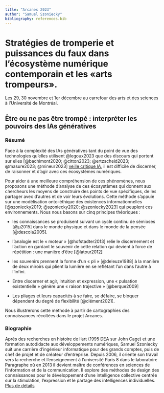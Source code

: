 ```yaml
---
title: "Arcanes 2023"
author: "Samuel Szoniecky"
bibliography: references.bib
---
```


# Stratégies de tromperie et puissances du faux dans l'écosystème numérique contemporain et les «arts trompeurs».

Les 29, 30 novembre et 1er décembre au carrefour des arts et des sciences à l'Université de Montréal.

## Être ou ne pas être trompé : interpréter les pouvoirs des IAs génératives

### Résumé

Face à la complexité des IAs génératives tant du point de vue des technologies qu'elles utilisent @legoux2023 que des discours qui portent sur elles [@bachimont2020; @citton2023; @ertzscheid2023; @masure2023; @mineur2023] [veille critique IA](https://www.diigo.com/user/luckysemiosis?query=ia+critique "veille critique IA"), il est difficile de discerner, de raisonner et d'agir avec ces écosystèmes numériques.

Pour aider à une meilleure compréhension de ces phénomènes, nous proposons une méthode d'analyse de ces écosystèmes qui donnent aux chercheurs les moyens de construire des points de vue spécifiques, de les partager avec d'autres et de voir leurs évolutions. Cette méthode s'appuie sur une modélisation onto-éthique des existences informationnelles [@szoniecky2019; @szoniecky2020; @szoniecky2023] qui peuplent ces environnements. Nous nous basons sur cinq principes théoriques :

-   les connaissances se produisent suivant un cycle continu de sémioses [@µ2015] dans le monde physique et dans le monde de la pensée [@descola2005].

-   l'analogie est le « moteur » [@hofstadter2013] relie le discernement et l'action en gardant le souvenir de cette relation qui devient à force de répétition : une manière d'être [@latour2012]

-   les souvenirs prennent la forme d'un « pli » [@deleuze1988] à la manière de deux miroirs qui plient la lumière en se reflétant l'un dans l'autre à l'infini.

-   Entre discerner et agir, intuition et expression, une « pulsation existentielle » génère une « raison trajective » [@berque2009]

-   Les pliages et leurs capacités à se faire, se défaire, se bloquer dépendent du degré de flexibilité [@clément2021].

Nous illustrerons cette méthode à partir de cartographies des connaissances récoltées dans le projet Arcanes.

### Biographie

Après des recherches en histoire de l’art (1995 DEA sur John Cage) et une formation autodidacte aux développements numériques, Samuel Szoniecky suit une carrière d’ingénieur informatique pour des grands comptes, puis de chef de projet et de créateur d’entreprise. Depuis 2006, il oriente son travail vers la recherche et l’enseignement à l’université Paris 8 dans le laboratoire Paragraphe où en 2013 il devient maître de conférences en sciences de l’information et de la communication. Il explore des méthodes de design des connaissances pour le développement d’une intelligence collective centrée sur la stimulation, l’expression et le partage des intelligences individuelles. [Plus de détails](https://www.samszo.univ-paris8.fr/omk/s/fiches/page/cv "Plus de détails")